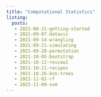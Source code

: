 ```yaml
---
title: "Computational Statistics"
listing: 
  posts:
   - 2021-08-31-getting-started
   - 2021-09-07-dataviz
   - 2021-09-14-wrangling
   - 2021-09-21-simulating
   - 2021-09-28-permutation
   - 2021-10-05-bootstrap
   - 2021-10-12-review1
   - 2021-10-21-recipes
   - 2021-10-26-knn-trees
   - 2021-11-02-rf
   - 2021-11-09-svm
---
```

